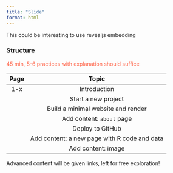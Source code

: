 ```yaml
---
title: "Slide"
format: html
---
```



This could be interesting to use revealjs embedding

### Structure

<span style='color:tomato'>45 min, 5-6 practices with explanation should suffice</span>

|     Page       |           Topic                |
|:----------------:|:------------------------------:|
|  1-x   |  Introduction |
|     | Start a new project  |
|     | Build a minimal website and render |
|     | Add content: `about` page |
|     | Deploy to GitHub |
|     | Add content: a new page with R code and data |
|     | Add content: image  |

Advanced content will be given links, left for free exploration!
